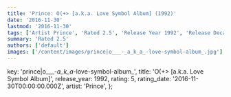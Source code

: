 ```yaml
---
title: 'Prince: O(+> [a.k.a. Love Symbol Album] (1992)'
date: '2016-11-30'
lastmod: '2016-11-30'
tags: ['Artist Prince', 'Rated 2.5', 'Release Year 1992', 'Release Decade 1990']
summary: 'Rated 2.5'
authors: ['default']
images: ['/content/images/prince|o___-_a_k_a_-love-symbol-album_.jpg']
---
```


  key: 'prince|o___-_a_k_a_-love-symbol-album_',
  title: 'O(+> [a.k.a. Love Symbol Album]',
  release_year: 1992,
  rating: 5,
  rating_date: '2016-11-30T00:00:00.000Z',
  artist: 'Prince',
};

<MusicRating data={data} />
